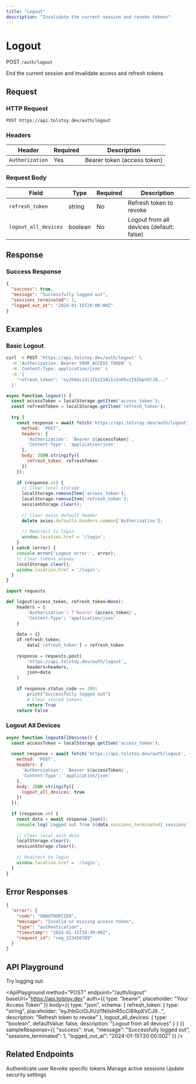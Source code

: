 ```yaml
---
title: "Logout"
description: "Invalidate the current session and revoke tokens"
---
```


# Logout

<Badge variant="warning">POST</Badge> `/auth/logout`

End the current session and invalidate access and refresh tokens.

## Request

### **HTTP Request**

```http
POST https://api.tolstoy.dev/auth/logout
```

### **Headers**

| Header | Required | Description |
|--------|----------|-------------|
| `Authorization` | Yes | Bearer token (access token) |

### **Request Body**

| Field | Type | Required | Description |
|-------|------|----------|-------------|
| `refresh_token` | string | No | Refresh token to revoke |
| `logout_all_devices` | boolean | No | Logout from all devices (default: false) |

## Response

### **Success Response**

<CodeGroup>

```json 200 OK
{
  "success": true,
  "message": "Successfully logged out",
  "sessions_terminated": 1,
  "logged_out_at": "2024-01-15T20:00:00Z"
}
```

</CodeGroup>

## Examples

### **Basic Logout**

<CodeGroup>

```bash cURL
curl -X POST 'https://api.tolstoy.dev/auth/logout' \
  -H 'Authorization: Bearer YOUR_ACCESS_TOKEN' \
  -H 'Content-Type: application/json' \
  -d '{
    "refresh_token": "eyJhbGciOiJIUzI1NiIsInR5cCI6IkpXVCJ9..."
  }'
```

```javascript JavaScript
async function logout() {
  const accessToken = localStorage.getItem('access_token');
  const refreshToken = localStorage.getItem('refresh_token');
  
  try {
    const response = await fetch('https://api.tolstoy.dev/auth/logout', {
      method: 'POST',
      headers: {
        'Authorization': `Bearer ${accessToken}`,
        'Content-Type': 'application/json'
      },
      body: JSON.stringify({
        refresh_token: refreshToken
      })
    });
    
    if (response.ok) {
      // Clear local storage
      localStorage.removeItem('access_token');
      localStorage.removeItem('refresh_token');
      sessionStorage.clear();
      
      // Clear axios default header
      delete axios.defaults.headers.common['Authorization'];
      
      // Redirect to login
      window.location.href = '/login';
    }
  } catch (error) {
    console.error('Logout error:', error);
    // Clear tokens anyway
    localStorage.clear();
    window.location.href = '/login';
  }
}
```

```python Python
import requests

def logout(access_token, refresh_token=None):
    headers = {
        'Authorization': f'Bearer {access_token}',
        'Content-Type': 'application/json'
    }
    
    data = {}
    if refresh_token:
        data['refresh_token'] = refresh_token
    
    response = requests.post(
        'https://api.tolstoy.dev/auth/logout',
        headers=headers,
        json=data
    )
    
    if response.status_code == 200:
        print("Successfully logged out")
        # Clear stored tokens
        return True
    return False
```

</CodeGroup>

### **Logout All Devices**

<CodeGroup>

```javascript Logout Everywhere
async function logoutAllDevices() {
  const accessToken = localStorage.getItem('access_token');
  
  const response = await fetch('https://api.tolstoy.dev/auth/logout', {
    method: 'POST',
    headers: {
      'Authorization': `Bearer ${accessToken}`,
      'Content-Type': 'application/json'
    },
    body: JSON.stringify({
      logout_all_devices: true
    })
  });
  
  if (response.ok) {
    const data = await response.json();
    console.log(`Logged out from ${data.sessions_terminated} sessions`);
    
    // Clear local auth data
    localStorage.clear();
    sessionStorage.clear();
    
    // Redirect to login
    window.location.href = '/login';
  }
}
```

</CodeGroup>

## Error Responses

<CodeGroup>

```json 401 Unauthorized
{
  "error": {
    "code": "UNAUTHORIZED",
    "message": "Invalid or missing access token",
    "type": "authentication",
    "timestamp": "2024-01-15T10:30:00Z",
    "request_id": "req_123456789"
  }
}
```

</CodeGroup>

## API Playground

Try logging out:

<ApiPlayground
  method="POST"
  endpoint="/auth/logout"
  baseUrl="https://api.tolstoy.dev"
  auth={{
    type: "bearer",
    placeholder: "Your Access Token"
  }}
  body={{
    type: "json",
    schema: {
      refresh_token: {
        type: "string",
        placeholder: "eyJhbGciOiJIUzI1NiIsInR5cCI6IkpXVCJ9...",
        description: "Refresh token to revoke"
      },
      logout_all_devices: {
        type: "boolean",
        defaultValue: false,
        description: "Logout from all devices"
      }
    }
  }}
  sampleResponse={{
    "success": true,
    "message": "Successfully logged out",
    "sessions_terminated": 1,
    "logged_out_at": "2024-01-15T20:00:00Z"
  }}
/>

## Related Endpoints

<CardGroup cols={2}>
  <Card title="Login" icon="right-to-bracket" href="/api/auth/login">
    Authenticate user
  </Card>
  <Card title="Revoke Token" icon="ban" href="/api/auth/revoke">
    Revoke specific tokens
  </Card>
  <Card title="Sessions" icon="desktop" href="/api/auth/sessions">
    Manage active sessions
  </Card>
  <Card title="Security Settings" icon="shield" href="/api/auth/security">
    Update security settings
  </Card>
</CardGroup>
